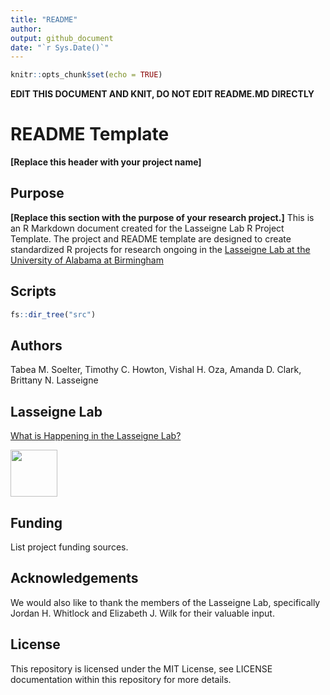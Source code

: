 ```yaml
---
title: "README"
author:
output: github_document
date: "`r Sys.Date()`"
---
```


```r
knitr::opts_chunk$set(echo = TRUE)
```

**EDIT THIS DOCUMENT AND KNIT, DO NOT EDIT README.MD DIRECTLY** 

# README Template 
**[Replace this header with your project name]**

## Purpose 

**[Replace this section with the purpose of your research project.]**
This is an R Markdown document created for the Lasseigne Lab R Project Template. The project and README template are designed to create standardized R projects for research ongoing in the [Lasseigne Lab at the University of Alabama at Birmingham](https://www.lasseigne.org/) 


## Scripts 

```r
fs::dir_tree("src")
```


## Authors 

Tabea M. Soelter, Timothy C. Howton, Vishal H. Oza, Amanda D. Clark, Brittany N. Lasseigne 

## Lasseigne Lab 

[What is Happening in the Lasseigne Lab?](https://www.lasseigne.org/)

<img src="https://www.lasseigne.org/img/main/lablogo.png" width="75" height="75">

## Funding 

List project funding sources. 

## Acknowledgements 

We would also like to thank the members of the Lasseigne Lab, specifically Jordan H. Whitlock and Elizabeth J. Wilk for their valuable input.

## License 

This repository is licensed under the MIT License, see LICENSE documentation within this repository for more details.
